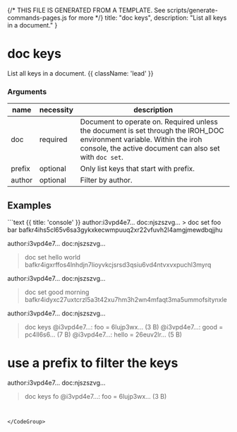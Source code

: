 {/* THIS FILE IS GENERATED FROM A TEMPLATE. See scripts/generate-commands-pages.js for more */}
    title: "doc keys",
    description: "List all keys in a document."
}

<div className='not-prose mb-5'>
    <Breadcrumbs pages={[
        { name: 'Commands', href: '/docs/commands', current: false },
        { name: 'doc keys', href: '/docs/commands/doc-keys', current: true },
    ]} />
</div>

# doc keys

List all keys in a document. {{ className: 'lead' }}


### Arguments

| name | necessity | description |
| ---- | --------- | ----------- |
| doc  | required | Document to operate on. Required unless the document is set through the IROH_DOC environment variable. Within the iroh console, the active document can also set with `doc set`. |
| prefix  | optional | Only list keys that start with prefix. |
| author  | optional | Filter by author. |



## Examples

<CodeGroup title="doc keys">
```text {{ title: 'console' }}
author:i3vpd4e7… doc:njszszvg…
> doc set foo bar
bafkr4ihs5cl65v6sa3gykxkecwmpuuq2xr22vfuvh2l4amgjmewdbqjjhu

author:i3vpd4e7… doc:njszszvg…
> doc set hello world
bafkr4igxrffos4lnhdjn7lioyvkcjsrsd3qsiu6vd4ntvxvxpuchl3myrq

author:i3vpd4e7… doc:njszszvg…
> doc set good morning
bafkr4idyxc27uxtcrzl5a3t42xu7hm3h2wn4mfaqt3ma5ummofsitynxle

author:i3vpd4e7… doc:njszszvg…
> doc keys
@i3vpd4e7…: foo = 6lujp3wx… (3 B)
@i3vpd4e7…: good = pc4ll6s6… (7 B)
@i3vpd4e7…: hello = 26euv2lr… (5 B)

# use a prefix to filter the keys

author:i3vpd4e7… doc:njszszvg…
> doc keys fo
@i3vpd4e7…: foo = 6lujp3wx… (3 B)
```


</CodeGroup>
